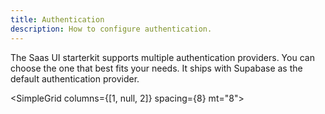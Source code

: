 ```yaml
---
title: Authentication
description: How to configure authentication.
---
```


The Saas UI starterkit supports multiple authentication providers. You can choose the one that best fits your needs.
It ships with Supabase as the default authentication provider.

<SimpleGrid columns={[1, null, 2]} spacing={8} mt="8">
  <QuickLink
    href="/docs/pro/authentication/supabase"
    title="Supabase"
    description="Configure Supabase auth."
    label="Read more"
  />
  <QuickLink
    href="/docs/pro/authentication/clerk"
    title="Clerk"
    description="Configure Clerk auth."
    label="Read more"
  />
  <QuickLink
    href="/docs/pro/authentication/authjs"
    title="Auth.js"
    description="Configure Auth.js (NextAuth)."
    label="Read more"
  />
</SimpleGrid>
